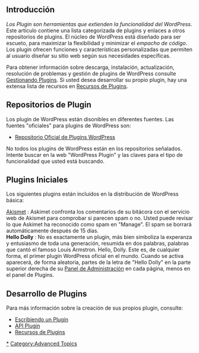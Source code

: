 {{Languages|
{{ar|الإضافات}}
{{en|Plugins}}
{{es|Plugins}}
{{fr|Plugins}}
{{nl|Plugins}}
{{ja|プラグイン}}
{{ko|Plugins}}
{{lo|Plugins}}
{{mk|Додатоци}}
{{mya|Plugins}}
{{pt|Plugins}}
{{pt-br|O_que_são_Plugins_WordPress}}
{{ru|Плагины}}
{{sk|Moduly}}
{{th|Plugins}}
{{zh-cn|插件}}
{{zh-tw|外掛程式}}
}}

==Introducción==
''Los Plugin son herramientas que extienden la funcionalidad del WordPress''.
Este artículo contiene una lista categorizada de plugins y enlaces a otros repositorios de plugins. El núcleo de WordPress está diseñado para ser escueto, para maximizar la flexibilidad y minimizar el ''empacho de código''. Los plugin ofrecen funciones y características personalizadas que permiten al usuario diseñar su sitio web según sus necesidades específicas.

Para obtener información sobre descarga, instalación, actualización, resolución de problemas y gestión de plugins de WordPress consulte [[Gestionando Plugins]]. Si usted desea desarrollar su propio plugin, hay una extensa lista de recursos en [[Recursos de Plugins]].

==Repositorios de Plugin==

Los plugin de WordPress están disonibles en diferentes fuentes. Las fuentes "oficiales" para plugins de WordPress son:

* [http://wordpress.org/extend/plugins/ Repositorio Oficial de Plugins WordPress]

No todos los plugins de WordPress están en los repositorios señalados. Intente buscar en la web "WordPress Plugin" y las claves para el tipo de funcionalidad que usted está buscando.

==Plugins Iniciales==
Los siguientes plugins están incluidos en la distribución de WordPress básica:

; [[Akismet]] : Askimet confronta los comentarios de su bitácora con el servicio web de Akismet para comprobar si parecen spam o no. Usted puede revisar lo que Askimet ha reconocido como spam en "Manage". El spam se borrará automáticamente después de 15 días.
; '''Hello Dolly''' : No es exactamente un plugin, más bien simboliza la experanza y entusiasmo de toda una generación, resumida en dos palabras, palabras que cantó el famoso Louis Armstron. Hello, Dolly. Este es, de cualquier forma, el primer plugin WordPress oficial en el mundo. Cuando se activa aparecerá, de forma aleatoria, partes de la letra de "Hello Dolly" en la parte superior derecha de su [[Panel de Administración]] en cada página, menos en el panel de Plugins.

==Desarrollo de Plugins==

Para más información sobre la creación de sus propios plugin, consulte:

* [[Escribiendo un Plugin]]
* [[API Plugin]]
* [[Recursos de Plugins]]

[[Category:Plugins|*]]
[[Category:Advanced Topics]]